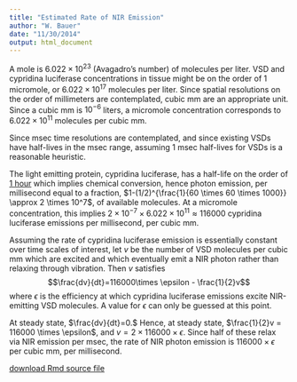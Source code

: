 ```yaml
---
title: "Estimated Rate of NIR Emission"
author: "W. Bauer"
date: "11/30/2014"
output: html_document
---
```


A mole is $6.022\times 10^{23}$ (Avagadro's number) of molecules per liter. VSD and cypridina luciferase concentrations in tissue might be on the order of 1 micromole, or $6.022 \times 10^{17}$  molecules per liter. Since spatial resolutions on the order of millimeters are contemplated, cubic mm are an appropriate unit. Since a cubic mm is $10^{-6}$ liters, a micromole concentration corresponds to $6.022 \times 10^{11}$ molecules per cubic mm.

Since msec time resolutions are contemplated, and since existing VSDs have half-lives in the msec range, assuming 1 msec half-lives for VSDs is a reasonable heuristic.   

The light emitting protein, cypridina luciferase, has a half-life on the order of [1 hour](http://www.piercenet.com/product/pierce-cypridina-luciferase-glow-assay-kit) which implies chemical conversion, hence photon emission, per millisecond equal to a fraction, $1-(1/2)^{\frac{1}{60 \times 60 \times 1000}} \approx 2 \times 10^7$, of available molecules. At a micromole concentration, this implies $2 \times 10^{-7} \times 6.022 \times 10^{11} \approx 116000$ cypridina luciferase emissions per millisecond, per cubic mm.

Assuming the rate of cypridina luciferase emission is essentially constant over time scales of interest, let $v$ be the number of VSD molecules per cubic mm which are excited and which eventually emit a NIR photon rather than relaxing through vibration. Then $v$ satisfies$$\frac{dv}{dt}=116000\times \epsilon - \frac{1}{2}v$$where $\epsilon$ is the efficiency at which cypridina luciferase emissions excite NIR-emitting VSD molecules. A value for $\epsilon$ can only be guessed at this point.

At steady state, $\frac{dv}{dt}=0.$ Hence, at steady state, $\frac{1}{2}v = 116000 \times \epsilon$, and $v = 2 \times 116000 \times \epsilon.$ Since half of these relax via NIR emission per msec, the rate of NIR photon emission is $116000 \times \epsilon$ per cubic mm, per millisecond.

[download Rmd source file](emissions.Rmd)

